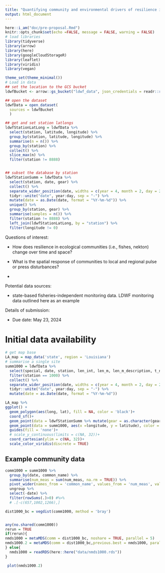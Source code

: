 ```yaml
---
title: "Quantifying community and environmental drivers of resilience in GoM fisheries"
output: html_document
---
```


```r
here::i_am("doc/pre-proposal.Rmd")
knitr::opts_chunk$set(echo =FALSE, message = FALSE, warning = FALSE)
# load libraries
library(tidyverse)
library(arrow)
library(here)
library(googleCloudStorageR)
library(leaflet)
library(viridis)
library(vegan)

theme_set(theme_minimal())
# Load in data
## set the location to the GCS bucket
ldwfBucket <- arrow::gs_bucket("ldwf_data", json_credentials = readr::read_file(Sys.getenv('GCS_AUTH_FILE')))

## open the dataset 
ldwfData = open_dataset(
  sources = ldwfBucket
  )

## get and set station latlongs
ldwfStationLatLong = ldwfData %>% 
  select(station, latitude, longitude) %>% 
  group_by(station, latitude, longitude) %>% 
  summarise(n = n()) %>% 
  group_by(station) %>% 
  collect() %>% 
  slice_max(n) %>% 
  filter(station != 8888)


## subset the database by station
ldwfStationSumm = ldwfData %>% 
  select(station, date, gear) %>% 
  collect() %>% 
  separate_wider_position(date, widths = c(year = 4, month = 2, day = 2)) %>%
  tidyr::unite("date", year:day, sep = "-") %>% 
  mutate(date = as.Date(date, format = "%Y-%m-%d")) %>% 
  unique() %>% 
  group_by(station, gear) %>% 
  summarise(samples = n()) %>% 
  filter(station != 8888) %>% 
  left_join(ldwfStationLatLong, by = "station") %>% 
  filter(longitude != 0)

```

Questions of interest:

- How does resilience in ecological communities (i.e., fishes, nekton) change over time and space?

- What is the spatial response of communities to local and regional pulse or press disturbances?

- 

Potential data sources:

- state-based fisheries-independent monitoring data. LDWF monitoring data outlined here as an example






Details of submission:

- Due date: May 23, 2024


# Initial data availability

```r
# get map base
LA_map = map_data('state', region = 'Louisiana')
# summarise a single site
summ1000 = ldwfData %>% 
  select(special, date, station, len_int, len_m, len_m_description, t_num, common_name, gear_desc, num_meas) %>%
  filter(station == 1000) %>% 
  collect() %>% 
  separate_wider_position(date, widths = c(year = 4, month = 2, day = 2)) %>%
  tidyr::unite("date", year:day, sep = "-") %>% 
  mutate(date = as.Date(date, format = "%Y-%m-%d"))

LA_map %>% 
ggplot() +
  geom_polygon(aes(long, lat), fill = NA, color = 'black')+
  coord_sf()+
  geom_point(data = ldwfStationSumm %>% mutate(gear = as.character(gear)), aes(x =longitude, y = latitude, size = log10(samples), fill = gear), alpha = 0.5, shape = 21) +
  geom_point(data = summ1000, aes(x =longitude, y = latitude), color = 'red', shape = 21, size = 4) +
  guides(fill = 'none')+
  # scale_y_continuous(limits = c(NA, 32))+
  coord_cartesian(ylim = c(NA, 32))+
  scale_color_viridis(discrete = TRUE)

```

## Example community data

```r

comm1000 = summ1000 %>% 
  group_by(date, common_name) %>% 
  summarise(num_meas = sum(num_meas, na.rm = TRUE)) %>% 
  pivot_wider(names_from = 'common_name', values_from = 'num_meas', values_fill = 0) %>% 
  ungroup %>% 
  select(-date) %>% 
  filter(rowSums(.)>0) #%>% 
  # .[-c(657,1002,1266),]

dist1000_bc = vegdist(comm1000, method = 'bray')


any(no.shared(comm1000))
rerun = TRUE
if(rerun){
nmds1000 = metaMDS(comm = dist1000_bc, noshare = TRUE, parallel = 5)
nmds1000.2 = metaMDS(comm = dist1000_bc,previous.best = nmds1000, parallel = 5)
} else{
  nmds1000 = readRDS(here::here("data/nmds1000.rds"))
}

 plot(nmds1000.2)

```